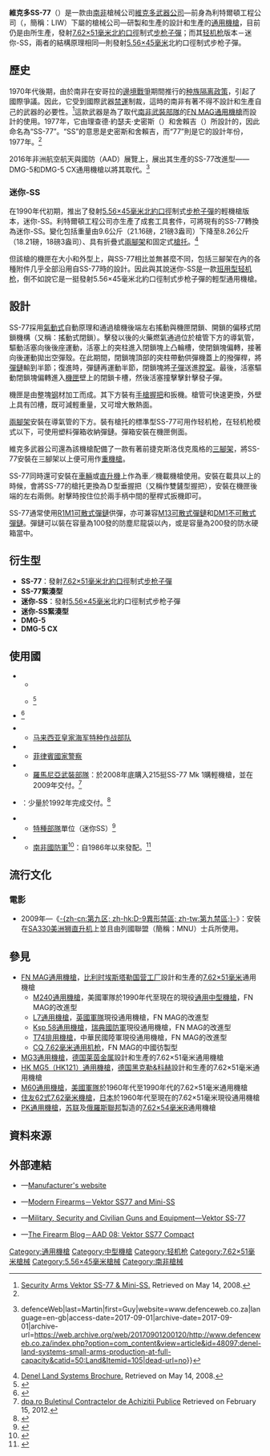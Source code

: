 {{noteTA
|G1=軍事
|G2=長度單位
|G3=Firearms
}}
{{Infobox Weapon
|name= SS-77
|image= File:South African National Defence Force soldiers on their way.jpg
|image_size= 300px
|caption= 南非國防軍士兵使用SS-77通用機槍
|origin= {{flagcountry|South Africa}}
|type= <div class="NavFrame collapsed" style="color: black; background-color: #FFFFFF; margin: 0 auto; padding: 0 10px; text-align: left;"><div class="NavHead" style="background-color: #FFFFFF; margin: 0 auto; padding: 0 10px; font-weight:normal;"></div><div class="NavContent" style="background-color: #FFFFFF; margin: 0 auto; padding: 0 10px;">
* SS-77：[[通用機槍|通用機槍]]
* 迷你-SS：[[轻机枪|轻机枪]]
</div>
</div>
<!-- Type selection -->
|is_ranged= yes
|is_bladed= 
|is_explosive= 
|is_artillery= 
|is_vehicle= 
|is_missile= 
|is_UK= 
<!-- Service history -->
|service= 
|used_by= 參見[[#使用國|使用國]]
|wars= <div class="NavFrame collapsed" style="color: black; background-color: #FFFFFF; margin: 0 auto; padding: 0 10px; text-align: left;"><div class="NavHead" style="background-color: #FFFFFF; margin: 0 auto; padding: 0 10px; font-weight:normal;"></div><div class="NavContent" style="background-color: #FFFFFF; margin: 0 auto; padding: 0 10px;">
* [[南非邊境戰爭|南非邊境戰爭]]
* [[哥倫比亞武裝衝突|哥倫比亞武裝衝突]]
</div>
</div>
<!-- Production history -->
|designer= <div class="NavFrame collapsed" style="color: black; background-color: #FFFFFF; margin: 0 auto; padding: 0 10px; text-align: left;"><div class="NavHead" style="background-color: #FFFFFF; margin: 0 auto; padding: 0 10px; font-weight:normal;"></div><div class="NavContent" style="background-color: #FFFFFF; margin: 0 auto; padding: 0 10px;">
* [[理查德·約瑟夫·史密斯|理查德·約瑟夫·史密斯]]（{{Lang|en|Richard Joseph Smith}}）
* [[舍賴吉|舍賴吉]]（{{Lang|en|Soregi}}）
</div>
</div>
|design_date= 1977—1986年
|manufacturer= <div class="NavFrame collapsed" style="color: black; background-color: #FFFFFF; margin: 0 auto; padding: 0 10px; text-align: left;"><div class="NavHead" style="background-color: #FFFFFF; margin: 0 auto; padding: 0 10px; font-weight:normal;"></div><div class="NavContent" style="background-color: #FFFFFF; margin: 0 auto; padding: 0 10px;">
* [[維克多武器公司|維克多武器公司]]
* {{Link-en|丹尼爾陸地系統|Denel Land Systems}}
</div>
</div>
|unit_cost= 
|production_date= 1986年—
|number= 
|variants= 參見[[#衍生型|衍生型]]
<!-- General specifications -->
|spec_label= 
|weight= <div class="NavFrame collapsed" style="color: black; background-color: #FFFFFF; margin: 0 auto; padding: 0 10px; text-align: left;"><div class="NavHead" style="background-color: #FFFFFF; margin: 0 auto; padding: 0 10px; font-weight:normal;">空槍：</div><div class="NavContent" style="background-color: #FFFFFF; margin: 0 auto; padding: 0 10px;">
* SS-77：9.6[[千克|千克]]（21.16[[磅|磅]]，21磅3[[盎司|盎司]]）
* 迷你-SS：8.26公斤（18.21磅，18磅3盎司）
</div>
</div>
|length= <div class="NavFrame collapsed" style="color: black; background-color: #FFFFFF; margin: 0 auto; padding: 0 10px; text-align: left;"><div class="NavHead" style="background-color: #FFFFFF; margin: 0 auto; padding: 0 10px; font-weight:normal;"></div><div class="NavContent" style="background-color: #FFFFFF; margin: 0 auto; padding: 0 10px;">
* SS-77：1,155[[毫米|毫米]]（45.47[[英寸|英吋]]）
* 迷你-SS：1,000毫米（39.37英吋）
</div>
</div>
|part_length= <div class="NavFrame collapsed" style="color: black; background-color: #FFFFFF; margin: 0 auto; padding: 0 10px; text-align: left;"><div class="NavHead" style="background-color: #FFFFFF; margin: 0 auto; padding: 0 10px; font-weight:normal;"></div><div class="NavContent" style="background-color: #FFFFFF; margin: 0 auto; padding: 0 10px;">
* SS-77：550毫米（21.65英吋）
* 迷你-SS：500毫米（19.69英吋）
</div>
</div>
|width= 
|height= 
|diameter= 
|crew= 
<!-- Ranged weapon specifications --> 
|cartridge= -{}-
* SS-77：[[7.62×51mm_NATO|7.62×51毫米北約口徑]]
* 迷你-SS：[[5.56×45mm_NATO|5.56×45毫米北约口径]]
|caliber= <div class="NavFrame collapsed" style="color: black; background-color: #FFFFFF; margin: 0 auto; padding: 0 10px; text-align: left;"><div class="NavHead" style="background-color: #FFFFFF; margin: 0 auto; padding: 0 10px; font-weight:normal;"></div><div class="NavContent" style="background-color: #FFFFFF; margin: 0 auto; padding: 0 10px;">
* SS-77：7.62毫米（.308英吋）
* 迷你-SS：5.56毫米（.223英吋）
</div>
</div>
|barrels= 1根，[[槍口|槍口]]裝有[[消焰器|消焰器]]，本身可快速拆卸<div class="NavFrame collapsed" style="color: black; background-color: #FFFFFF; margin: 0 auto; padding: 0 10px; text-align: left;"><div class="NavHead" style="background-color: #FFFFFF; margin: 0 auto; padding: 0 10px; font-weight:normal;"></div><div class="NavContent" style="background-color: #FFFFFF; margin: 0 auto; padding: 0 10px;">
* SS-77：標準[[膛線|膛線]]纏距為1：12，膛線4條，右旋
* 迷你-SS：標準膛線纏距為1：7，膛線6條，右旋
</div>
</div>
|action= <div class="NavFrame collapsed" style="color: black; background-color: #FFFFFF; margin: 0 auto; padding: 0 10px; text-align: left;"><div class="NavHead" style="background-color: #FFFFFF; margin: 0 auto; padding: 0 10px; font-weight:normal;"></div><div class="NavContent" style="background-color: #FFFFFF; margin: 0 auto; padding: 0 10px;">
* [[氣動式_(槍械)|氣動式]]
* [[開放式槍栓|開放式槍栓]]
</div>
</div>
|mode= [[自動火器|全自動]]
|rate= 600—900發／分鐘
|velocity= 840[[米每秒|米／秒]]（2,755.91[[英尺每秒|英尺／秒]]）
|energy= 
|range= 1,800[[米_(单位)|公尺]]（1,968.5[[码|码]]，5,905.51[[英尺|英尺]]，1.12[[英里|英里]]）
|max_range= 
|feed= <div class="NavFrame collapsed" style="color: black; background-color: #FFFFFF; margin: 0 auto; padding: 0 10px; text-align: left;"><div class="NavHead" style="background-color: #FFFFFF; margin: 0 auto; padding: 0 10px; font-weight:normal;"></div><div class="NavContent" style="background-color: #FFFFFF; margin: 0 auto; padding: 0 10px;">
* SS-77：
** [[M13彈鏈|M13]][[彈鏈|可散式彈鏈]]
** [[R1M1彈鏈|R1M1可散式彈鏈]]
** [[DM1彈鏈|DM1不可散式彈鏈]]
* 迷你-SS：[[M27彈鏈|M27]]可散式彈鏈
</div>
</div>
|sights= [[機械瞄具|機械瞄具]]：固定覘孔式[[照門|照門]]和連護翼片狀[[照準器|準星]]<br />[[瞄準基線|瞄準基線]]：747—816毫米（29.41—32.13英吋）
<!-- 火炮規格 -->
|breech= 
|recoil= 
|carriage= 
|elevation= 
|traverse= 
<!-- 刃器規格 --> 
|blade_type= 
|hilt_type= 
|sheath_type= 
|head_type= 
|haft_type= 
<!-- 爆炸物內填炸藥規格 --> 
|filling= 
|filling_weight= 
|detonation= 
|yield= 
<!-- 車輛/飛彈 規格 -->
|armour= 
|primary_armament= 
|secondary_arament= 
|engine= 
|engine_power= 
|transmission= 
|payload_capacity= 
|fuel_capacity= 
|pw_ratio= 
|suspension= 
|clearance= 
|vehicle_range= 
|speed= 
|guidance= 
|steering= 
<!-- Missiles only -->
|wingspan= 
|propellant= 
|ceiling= 
|altitude= 
|depth= 
|boost= 
|accuracy= 
|launch_platform= 
|transport= 
}}

'''維克多SS-77'''（{{Lang-en|'''Vektor SS-77'''}}）是一款由[[南非|南非]]槍械公司[[維克多武器公司|維克多武器公司]]—前身為利特爾頓工程公司（{{Lang-en|Lyttleton Engineering Works}}，簡稱：LIW）下屬的槍械公司—研製和生產的設計和生產的[[通用機槍|通用機槍]]，目前仍是由{{Link-en|丹尼爾陸地系統|Denel Land Systems}}所生產，發射[[7.62×51mm_NATO|7.62×51毫米]][[北大西洋公约组织|北約]][[口徑|口徑]]制式[[步枪|步枪]][[子彈|子彈]]；而其[[轻机枪|轻机枪]]版本－迷你-SS，兩者的結構原理相同—則發射[[5.56×45mm_NATO|5.56×45毫米]]北約口徑制式步枪子彈。

== 歷史 ==
1970年代後期，由於南非在安哥拉的[[南非邊境戰爭|邊境戰爭]]期間推行的[[种族隔离|种族隔离]][[南非種族隔離|政策]]，引起了國際爭議。因此，它受到國際武器[[禁運|禁運]]制裁，這時的南非有著不得不設計和生產自己的武器的必要性。<ref name="History">[http://securityarms.com/20010315/galleryfiles/1600/1665.htm Security Arms Vektor SS-77 & Mini-SS.] {{Wayback|url=http://securityarms.com/20010315/galleryfiles/1600/1665.htm |date=20160305150624 }} Retrieved on May 14, 2008.</ref>這款武器是為了取代[[南非軍隊|南非武裝部隊]]的[[FN_MAG通用機槍|FN MAG]][[通用機槍|通用機槍]]而設計的使用。1977年，它由理查德·約瑟夫·史密斯（{{Lang-en|Richard Joseph Smith}}）和舍賴吉（{{Lang-en|Soregi}}）所設計的，因此命名為“SS-77”。“SS”的意思是史密斯和舍賴吉，而“77”則是它的設計年份，1977年。<ref name="History"/>

2016年非洲航空航天與國防（AAD）展覽上，{{Link-en|丹尼爾陸地系統|Denel Land Systems}}展出其生產的SS-77改進型——DMG-5和DMG-5 CX通用機槍以將其取代。<ref>{{Cite web|url=http://www.defenceweb.co.za/index.php?option=com_content&view=article&id=48097:denel-land-systems-small-arms-production-at-full-capacity&catid=50:Land&Itemid=105|title=Denel Land Systems Small Arms production at full capacity {{!}} defenceWeb|last=Martin|first=Guy|website=www.defenceweb.co.za|language=en-gb|access-date=2017-09-01|archive-date=2017-09-01|archive-url=https://web.archive.org/web/20170901200120/http://www.defenceweb.co.za/index.php?option=com_content&view=article&id=48097:denel-land-systems-small-arms-production-at-full-capacity&catid=50:Land&Itemid=105|dead-url=no}}</ref>

=== 迷你-SS ===
在1990年代初期，推出了發射[[5.56×45mm_NATO|5.56×45毫米]][[北大西洋公约组织|北約]][[口徑|口徑]]制式[[步枪|步枪]][[子彈|子彈]]的輕機槍版本，迷你-SS。利特爾頓工程公司亦生產了成套工具套件，可將現有的SS-77轉換為迷你-SS。變化包括重量由9.6公斤（21.16磅，21磅3盎司）下降至8.26公斤（18.21磅，18磅3盎司）、具有折疊式[[兩腳架|兩腳架]]和固定式[[槍托|槍托]]。<ref name="DENEL">[http://jdw.janes.com/public/adlink/ads/1291514.pdf Denel Land Systems Brochure.] {{Wayback|url=http://jdw.janes.com/public/adlink/ads/1291514.pdf |date=20081013224013 }} Retrieved on May 14, 2008.</ref>

但該槍的機匣在大小和外型上，與SS-77相比並無甚麼不同，包括三腳架在內的各種附件几乎全部沿用自SS-77時的設計。因此與其說迷你-SS是一款[[班用自動武器|班用型]][[轻机枪|轻机枪]]，倒不如說它是一挺發射5.56×45毫米北約口徑制式步枪子彈的輕型通用機槍。

== 設計 ==
SS-77採用[[氣動式_(槍械)|氣動式]]自動原理和通過槍機後端左右搖動與機匣閉鎖、開鎖的偏移式閉鎖機構（又稱：搖動式閉鎖）。擊發以後的火藥燃氣通過位於槍管下方的導氣管，驅動活塞向後後座運動，活塞上的突柱進入閉鎖塊上凸輪槽，使閉鎖塊偏轉，接著向後運動拋出空彈殼。在此期間，閉鎖塊頂部的突柱帶動供彈機蓋上的撥彈桿，將[[彈鏈|彈鏈]]輸到半節；復進時，彈鏈再運動半節，閉鎖塊將[[子彈|子彈]]送進[[膛室|膛室]]。最後，活塞驅動閉鎖塊偏轉進入[[機匣|機匣]]壁上的閉鎖卡槽，然後活塞撞擊擊針擊發子彈。

機匣是由整塊[[钢|钢]]材{{Link-en|銑削|Milling (machining)}}加工而成。其下方裝有[[手槍握把|手槍握把]]和扳機。槍管可快速更換，外壁上具有凹槽，既可減輕重量，又可增大散熱面。

[[兩腳架|兩腳架]]安裝在導氣管的下方。裝有槍托的標準型SS-77可用作轻机枪，在轻机枪模式以下，可使用塑料彈箱收納彈鏈。彈箱安裝在機匣側面。

維克多武器公司還為該機槍配備了一款有著前捷克斯洛伐克風格的[[三腳架|三腳架]]，將SS-77安裝在三腳架以上便可用作[[重機槍|重機槍]]。

SS-77同時還可安裝在[[载具|車輛]]或[[直升機|直升機]]上作為車／機載機槍使用。安裝在載具以上的時候，會將SS-77的槍托更換為Ｄ型垂握把（又稱作雙鏟型握把），安裝在機匣後端的左右兩側。射擊時按住位於兩手柄中間的壓桿式扳機即可。

SS-77通常使用[[R1M1彈鏈|R1M1]][[彈鏈|可散式彈鏈]]供彈，亦可兼容[[M13彈鏈|M13可散式彈鏈]]和[[DM1彈鏈|DM1不可散式彈鏈]]。彈鏈可以裝在容量為100發的防塵尼龍袋以內，或是容量為200發的防水硬箱當中。

== 衍生型 ==
* '''SS-77'''：發射[[7.62×51mm_NATO|7.62×51毫米]][[北大西洋公约组织|北約]][[口徑|口徑]]制式[[步枪|步枪]][[子彈|子彈]]
* '''SS-77緊湊型'''
* '''迷你-SS'''：發射[[5.56×45mm_NATO|5.56×45毫米]]北約口徑制式步枪子彈
* '''迷你-SS緊湊型'''
* '''DMG-5'''
* '''DMG-5 CX'''

== 使用國 ==
* {{flagcountry|Colombia}}
** {{tsl|en|Military of Colombia|哥倫比亞武裝部隊}}
** {{tsl|en|Colombian National Police|哥倫比亞國家警察}}<ref>{{Cite web |url=http://www.aerospace-index.com/images/denel/denelnewslettersept06.pdf |title=InsightsAAD2006_02 |accessdate=2013-08-11 |archive-date=2011-09-03 |archive-url=https://web.archive.org/web/20110903092413/http://www.aerospace-index.com/images/denel/denelnewslettersept06.pdf |dead-url=yes }}</ref>
* {{flagcountry|Kuwait}}<ref name="jones2009">{{cite book |editor1-first=Richard D. |editor1-last=Jones |editor2-first=Leland S. |editor2-last=Ness |title=Jane's Infantry Weapons 2009/2010 |date=January 27, 2009 |edition=35th |publisher=Jane's Information Group |location=Coulsdon |isbn=978-0-7106-2869-5}}</ref>
* {{flagcountry|Malaysia}}
** [[马来西亚皇家海军|马来西亚皇家海军]][[海军特种作战部队|特种作战部队]]
* {{flagcountry|Philippines}}
** [[菲律賓國家警察|菲律賓國家警察]]{{tsl|en|Special Action Force|特別行動部隊}}
* {{flagcountry|Romania}}
** [[羅馬尼亞武裝部隊|羅馬尼亞武裝部隊]]：於2008年底購入215挺SS-77 Mk 1購輕機槍，並在2009年交付。<ref>[http://www.dpa.ro/rp/publicatii/buletine/bc2009_1.pdf dpa.ro Buletinul Contractelor de Achizitii Publice] {{Wayback|url=http://www.dpa.ro/rp/publicatii/buletine/bc2009_1.pdf |date=20120302190847 }} Retrieved on February 15, 2012.</ref>
* {{flagcountry|Rwanda}}：少量於1992年完成交付。<ref>{{cite web |url=http://www.francerwandagenocide.org/documents/HRWarmingRwandaJanvier1994.pdf |title=存档副本 |accessdate=2014-07-20 |deadurl=yes |archiveurl=https://web.archive.org/web/20140728035634/http://www.francerwandagenocide.org/documents/HRWarmingRwandaJanvier1994.pdf |archivedate=2014-07-28 }}</ref>
* {{flagcountry|Saudi Arabia}}
** [[特種部隊|特種部隊]]單位（迷你SS）<ref>{{Cite web |url=https://sites.google.com/site/worldinventory/wiw_me_saudiarabia |title=存档副本 |accessdate=2016-02-22 |archive-date=2017-03-06 |archive-url=https://web.archive.org/web/20170306005734/https://sites.google.com/site/worldinventory/wiw_me_saudiarabia |dead-url=no }}</ref>
* {{flagcountry|South Africa}}
** [[南非國防軍|南非國防軍]]<ref>{{Cite web |url=http://www.army.mil.za/equipment/weaponsystems/infantry/Machine_Guns.htm |title=weapon systems: infantry－Machine Guns |accessdate=2013-08-11 |archive-date=2016-12-22 |archive-url=https://web.archive.org/web/20161222005059/http://www.army.mil.za/equipment/weaponsystems/infantry/Machine_Guns.htm |dead-url=yes }}</ref>：自1986年以來發配。<ref>{{Cite web |url=http://world.guns.ru/machine/safr/vector-ss-77-and-mini-ss-e.html |title=Modern Firearms－Vektor SS77 and Mini-SS |accessdate=2013-08-11 |archive-date=2013-07-27 |archive-url=https://web.archive.org/web/20130727125907/http://world.guns.ru/machine/safr/vector-ss-77-and-mini-ss-e.html |dead-url=no }}</ref>

== 流行文化 ==
=== 電影 ===
* 2009年—《[[第九区|-{zh-cn:第九区; zh-hk:D-9異形禁區; zh-tw:第九禁區;}-]]》：安裝在[[SA330美洲狮直升机|SA330美洲狮直升机]]上並且由列國聯盟（簡稱：MNU）士兵所使用。

== 參見 ==
* [[FN_MAG通用機槍|FN MAG通用機槍]]，[[比利时|比利时]][[埃斯塔勒国营工厂|埃斯塔勒国营工厂]]設計和生產的[[7.62×51mm_NATO|7.62×51毫米]]通用機槍
** [[M240通用機槍|M240通用機槍]]，美國軍隊於1990年代至現在的現役[[通用機槍|通用]][[中型機槍|中型機槍]]，FN MAG的改進型
** [[L7通用機槍|L7通用機槍]]，[[英國軍隊|英國軍隊]]現役通用機槍，FN MAG的改進型
** [[Ksp_58通用機槍|Ksp 58通用機槍]]，[[瑞典國防軍|瑞典國防軍]]現役通用機槍，FN MAG的改進型
** [[T74排用機槍|T74排用機槍]]，中華民國陸軍現役通用機槍，FN MAG的改進型
** [[CS/LM1型通用机枪|CQ 7.62毫米通用机枪]]，FN MAG的中國彷製型
* [[MG3通用機槍|MG3通用機槍]]，[[德国|德国]][[莱茵金属|莱茵金属]]設計和生產的7.62×51毫米通用機槍
* [[HK_MG5通用機槍|HK MG5（HK121）通用機槍]]，[[德国|德国]][[黑克勒&科赫|黑克勒&科赫]]設計和生產的7.62×51毫米通用機槍
* [[M60通用機槍|M60通用機槍]]，[[美军|美國軍隊]]於1960年代至1990年代的7.62×51毫米通用機槍
* [[住友62式7.62毫米機槍|住友62式7.62毫米機槍]]，[[日本|日本]]於1960年代至現在的7.62×51毫米現役通用機槍
* [[PK通用機槍|PK通用機槍]]，[[苏联|苏联]]及[[俄罗斯|俄羅斯聯邦]]製造的[[7.62×54mmR|7.62×54毫米R]]通用機槍

== 資料來源 ==
<div class="references-small">
<references />
</div>

== 外部連結 ==
{{commons category|Vektor SS-77}}
* {{en icon}}—[http://www.denellandsystems.co.za/infantry_weapons/SS77.html Manufacturer's website]{{Wayback|url=http://www.denellandsystems.co.za/infantry_weapons/SS77.html |date=20130902003000 }}
* {{en icon}}—[http://world.guns.ru/machine/safr/vector-ss-77-and-mini-ss-e.html Modern Firearms－Vektor SS77 and Mini-SS]{{Wayback|url=http://world.guns.ru/machine/safr/vector-ss-77-and-mini-ss-e.html |date=20130727125907 }}
* {{en icon}}—[http://www.militaryfactory.com/smallarms/detail.asp?smallarms_id=408 Military, Security and Civilian Guns and Equipment—Vektor SS-77]{{Wayback|url=http://www.militaryfactory.com/smallarms/detail.asp?smallarms_id=408 |date=20130819195035 }}
* {{en icon}}—[http://www.thefirearmblog.com/blog/2008/09/22/aad-08-vektor-ss77-compact/ The Firearm Blog－AAD 08: Vektor SS77 Compact]{{Wayback|url=http://www.thefirearmblog.com/blog/2008/09/22/aad-08-vektor-ss77-compact/ |date=20150523132035 }}

{{通用機槍}}

[[Category:通用機槍|Category:通用機槍]]
[[Category:中型機槍|Category:中型機槍]]
[[Category:轻机枪|Category:轻机枪]]
[[Category:7.62×51毫米槍械|Category:7.62×51毫米槍械]]
[[Category:5.56×45毫米槍械|Category:5.56×45毫米槍械]]
[[Category:南非槍械|Category:南非槍械]]